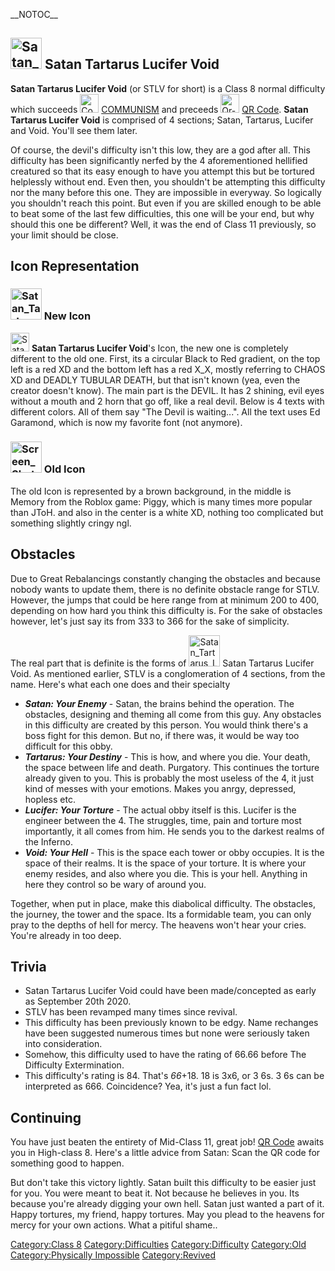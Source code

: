 {{NoticeScrollboxNew|Notices={{Physically Impossible}}{{Classic}}}}__NOTOC__{{NewDifficultyInfobox|image1=[[File:Satan Tartarus Lucifer Void.png]]|date_added=*~May 2022
*~June 2020|date_removed=~January 2022|revamp_date=~May 2022|revival_date=~May 2022|original_creator(s)=Unknown User|caption1=The Devil is waiting...|class=8|type=Normal Difficulty|previous=[[File:Communism better.png|30px]] [[COMMUNISM]]|next=[[File:Qr-codedifficulty.png|30px]] [[QR Code]]|alt_previous=[[File:Sacrificingly-Impossible W effects.jpg|30px]] [[Sacrificingly Impossible]]|class_range=Mid|decal_id=Current: [https://create.roblox.com/store/asset/102404510164492/Satan-Tartarus-Lucifer-Void 102404510164492]<br>Old: [https://create.roblox.com/store/asset/6830193675/Satan-Tartarus-Lucifer-Void 6830193675]|official_music(s)=Creo - Rivals|creator(s)=*OrbentuneAlt|full_name=Satan Tartarus Lucifer Void|short_name=STLV|original_class=Class 12|rating=84}}

==[[File:Satan Tartarus Lucifer Void.png|50px]] Satan Tartarus Lucifer Void==
'''Satan Tartarus Lucifer Void''' (or STLV for short) is a Class 8 normal difficulty which succeeds [[File:Communism better.png|30px]] [[COMMUNISM]] and preceeds [[File:Qr-codedifficulty.png|30px]] [[QR Code]]. '''Satan Tartarus Lucifer Void''' is comprised of 4 sections; Satan, Tartarus, Lucifer and Void. You'll see them later.

Of course, the devil's difficulty isn't this low, they are a god after all. This difficulty has been significantly nerfed by the 4 aforementioned hellified creatured so that its easy enough to have you attempt this but be tortured helplessly without end. Even then, you shouldn't be attempting this difficulty nor the many before this one. They are impossible in everyway. So logically you shouldn't reach this point. But even if you are skilled enough to be able to beat some of the last few difficulties, this one will be your end, but why should this one be different? Well, it was the end of Class 11 previously, so your limit should be close.

==Icon Representation==
===[[File:Satan Tartarus Lucifer Void.png|50px]] New Icon===
[[File:Satan Tartarus Lucifer Void.png|30px]] <b>Satan Tartarus Lucifer Void</b>'s Icon, the new one is completely different to the old one. First, its a circular Black to Red gradient, on the top left is a red XD and the bottom left has a red X_X, mostly referring to CHAOS XD and DEADLY TUBULAR DEATH, but that isn't known (yea, even the creator doesn't know). The main part is the DEVIL. It has 2 shining, evil eyes without a mouth and 2 horn that go off, like a real devil. Below is 4 texts with different colors. All of them say "The Devil is waiting...". All the text uses Ed Garamond, which is now my favorite font (not anymore).

===[[File:Screen Shot 2020-09-25 at 3.37.53 PM.png|50px]] Old Icon===
The old Icon is represented by a brown background, in the middle is Memory from the Roblox game: Piggy, which is many times more popular than JToH. and also in the center is a white XD, nothing too complicated but something slightly cringy ngl.

==Obstacles==
Due to Great Rebalancings constantly changing the obstacles and because nobody wants to update them, there is no definite obstacle range for STLV. However, the jumps that could be here range from at minimum 200 to 400, depending on how hard you think this difficulty is. For the sake of obstacles however, let's just say its from 333 to 366 for the sake of simplicity.

The real part that is definite is the forms of [[File:Satan Tartarus Lucifer Void.png|50px]] Satan Tartarus Lucifer Void. As mentioned earlier, STLV is a conglomeration of 4 sections, from the name. Here's what each one does and their specialty

*'''''Satan: Your Enemy''''' - Satan, the brains behind the operation. The obstacles, designing and theming all come from this guy. Any obstacles in this difficulty are created by this person. You would think there's a boss fight for this demon. But no, if there was, it would be way too difficult for this obby.
*'''''Tartarus: Your Destiny''''' - This is how, and where you die. Your death, the space between life and death. Purgatory. This continues the torture already given to you. This is probably the most useless of the 4, it just kind of messes with your emotions. Makes you anrgy, depressed, hopless etc.
*'''''Lucifer: Your Torture''''' - The actual obby itself is this. Lucifer is the engineer between the 4. The struggles, time, pain and torture most importantly, it all comes from him. He sends you to the darkest realms of the Inferno.
*'''''Void: Your Hell''''' - This is the space each tower or obby occupies. It is the space of their realms. It is the space of your torture. It is where your enemy resides, and also where you die. This is your hell. Anything in here they control so be wary of around you.

Together, when put in place, make this diabolical difficulty. The obstacles, the journey, the tower and the space. Its a formidable team, you can only pray to the depths of hell for mercy. The heavens won't hear your cries. You're already in too deep.

==Trivia==
*Satan Tartarus Lucifer Void could have been made/concepted as early as September 20th 2020.
*STLV has been revamped many times since revival.
*This difficulty has been previously known to be edgy. Name rechanges have been suggested numerous times but none were seriously taken into consideration.
*Somehow, this difficulty used to have the rating of 66.66 before The Difficulty Extermination.
*This difficulty's rating is 84. That's ''66''+18. 18 is 3x6, or 3 6s. 3 6s can be interpreted as 666. Coincidence? Yea, it's just a fun fact lol.

==Continuing==
You have just beaten the entirety of Mid-Class 11, great job! [[QR Code]] awaits you in High-class 8. Here's a little advice from Satan: Scan the QR code for something good to happen.

But don't take this victory lightly. Satan built this difficulty to be easier just for you. You were meant to beat it. Not because he believes in you. Its because you're already digging your own hell. Satan just wanted a part of it. Happy tortures, my friend, happy tortures. May you plead to the heavens for mercy for your own actions. What a pitiful shame..

{{DifficultiesNavbox}}
[[Category:Class 8]]
[[Category:Difficulties]]
[[Category:Difficulty]]
[[Category:Old]]
[[Category:Physically Impossible]]
[[Category:Revived]]